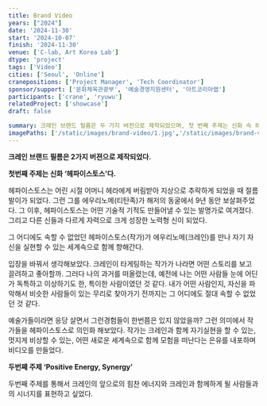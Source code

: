 ```yaml
---
title: Brand Video
years: ["2024"]
date: '2024-11-30'
start: '2024-10-07'
finish: '2024-11-30'
venue: ['C-lab, Art Korea Lab']
dtype: 'project'
tags: ['Video']
cities: ['Seoul', 'Online']
cranepositions: ['Project Manager', 'Tech Coordinator']
sponsor/support: ['문화체육관광부', '예술경영지원센터', '아트코리아랩']
participants: ['crane', 'ryuwu']
relatedProject: ['showcase']
draft: false

summary: 크레인 브랜드 필름은 두 가지 버전으로 제작되었으며, 첫 번째 주제는 신화 속 헤파이스토스를 통해 어디에도 속하지 못했던 예술가가 크레인과 함께 성장하며 새로운 세계로 나아가는 이야기를 담았다. 두 번째 주제는 ‘Positive Energy, Synergy’로, 크레인의 힘찬 에너지와 협업의 시너지를 표현했다.
imagePaths: ['/static/images/brand-video/1.jpg','/static/images/brand-video/2.jpg','/static/images/brand-video/3.jpg','/static/images/brand-video/4.jpg','/static/images/brand-video/5.jpg','/static/images/brand-video/6.jpg']
---
```


**크레인 브랜드 필름은 2가지 버젼으로 제작되었다.**

**첫번째 주제는 신화 ‘헤파이스토스’다.**

헤파이스토스는 어린 시절 어머니 헤라에게 버림받아 지상으로 추락하게 되었을 때 절름발이가 되었다. 그런 그를 에우리노메(티탄족)가 해저의 동굴에서 9년 동안 보살펴주었다. 그 이후, 헤파이스토스는 어떤 기술적 기적도 만들어낼 수 있는 발명가로 여겨졌다. 그리고 다른 신들과 다르게 자력으로 크게 성장한 노력형 신이 되었다.

그 어디에도 속할 수 없었던 헤파이스토스(작가)가 에우리노메(크레인)를 만나 자기 자신을 실현할 수 있는 세계속으로 함께 향해간다.

입장을 바꿔서 생각해보았다. 크레인이 타게팅하는 작가가 나라면 어떤 스토리를 보고 끌려하고 좋아할까. 그러다 나의 과거를 떠올렸는데, 예전에 나는 어떤 사람들 눈에 어딘가 독특하고 이상하기도 한, 특이한 사람이였던 것 같다. 내가 어떤 사람인지, 자신을 파악해서 비슷한 사람들이 있는 무리로 찾아가기 전까지는 그 어디에도 절대 속할 수 없었던 것 같다.

예술가들이라면 응당 살면서 그런경험들이 한번쯤은 있지 않았을까? 그런 의미에서 작가들을 헤파이스토스로 의인화 해보았다. 작가는 크레인과 함께 자기실현을 할 수 있는, 멋지게 비상할 수 있는, 어떤 새로운 세계속으로 함께 모험을 떠난다는 은유를 내포하며 비디오를 만들었다.

**두번째 주제 ‘Positive Energy, Synergy’**

두번째 주제를 통해서 크레인의 앞으로의 힘찬 에너지와 크레인과 함께하게 될 사람들과의 시너지를 표현하고 싶었다.